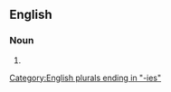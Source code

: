 ==English==

===Noun===
{{head|en|noun plural form}}

# {{plural of|chapelry|lang=en}}

[[Category:English plurals ending in "-ies"]]